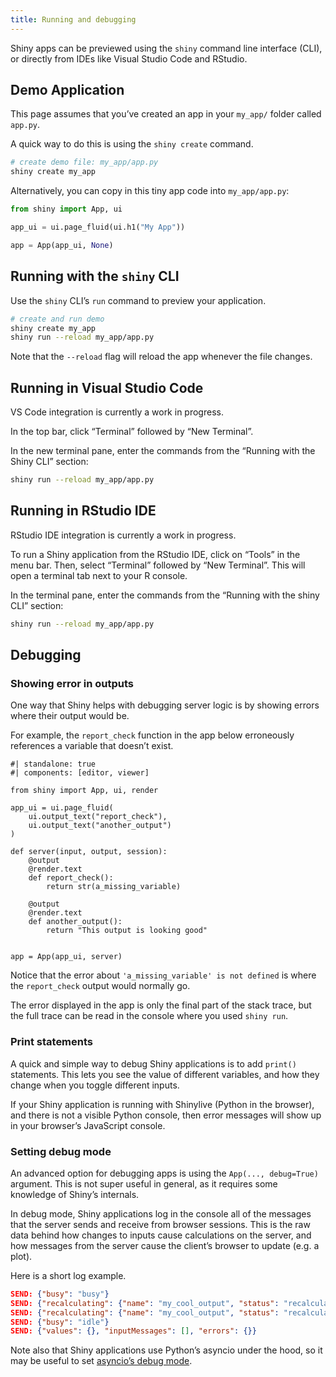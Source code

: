 ```yaml
---
title: Running and debugging
---
```


Shiny apps can be previewed using the `shiny` command line interface (CLI), or directly from IDEs like Visual Studio Code and RStudio.

## Demo Application

This page assumes that you've created an app in your `my_app/` folder called `app.py`.

A quick way to do this is using the `shiny create` command.

```python
# create demo file: my_app/app.py
shiny create my_app
```

Alternatively, you can copy in this tiny app code into `my_app/app.py`:

```python
from shiny import App, ui

app_ui = ui.page_fluid(ui.h1("My App"))

app = App(app_ui, None)
```


## Running with the `shiny` CLI

Use the `shiny` CLI's `run` command to preview your application.

```sh
# create and run demo
shiny create my_app
shiny run --reload my_app/app.py
```

Note that the `--reload` flag will reload the app whenever the file changes.


## Running in Visual Studio Code


:::{.callout-note}
VS Code integration is currently a work in progress.
:::

In the top bar, click "Terminal" followed by "New Terminal".

In the new terminal pane, enter the commands from the "Running with the Shiny CLI" section:

```sh
shiny run --reload my_app/app.py
```

## Running in RStudio IDE

:::{.callout-note}
RStudio IDE integration is currently a work in progress.
:::

To run a Shiny application from the RStudio IDE, click on "Tools" in the menu bar.
Then, select "Terminal" followed by "New Terminal".
This will open a terminal tab next to your R console.

In the terminal pane, enter the commands from the "Running with the shiny CLI" section:

```sh
shiny run --reload my_app/app.py
```


## Debugging

### Showing error in outputs

One way that Shiny helps with debugging server logic is by showing errors where their output would be.

For example, the `report_check` function in the app below erroneously references a variable that doesn't exist.

:::{.column-page-inset-right}
```shinylive-python
#| standalone: true
#| components: [editor, viewer]

from shiny import App, ui, render

app_ui = ui.page_fluid(
    ui.output_text("report_check"),
    ui.output_text("another_output")
)

def server(input, output, session):
    @output
    @render.text
    def report_check():
        return str(a_missing_variable)

    @output
    @render.text
    def another_output():
        return "This output is looking good"


app = App(app_ui, server)

```
:::

Notice that the error about `'a_missing_variable' is not defined` is where the `report_check` output would normally go.

The error displayed in the app is only the final part of the stack trace, but the full trace can be read in the console where you used `shiny run`.

### Print statements

A quick and simple way to debug Shiny applications is to add `print()` statements.
This lets you see the value of different variables, and how they change when you toggle different inputs.

:::{.callout-note}
If your Shiny application is running with Shinylive (Python in the browser), and there is not a visible Python console, then error messages will show up in your browser's JavaScript console.
:::


### Setting debug mode

An advanced option for debugging apps is using the `App(..., debug=True)` argument.
This is not super useful in general, as it requires some knowledge of Shiny's internals.

In debug mode, Shiny applications log in the console all of the messages that the server sends and receive from browser sessions.
This is the raw data behind how changes to inputs cause calculations on the server, and how messages from the server cause the client's browser to update (e.g. a plot).

Here is a short log example.

```json
SEND: {"busy": "busy"}
SEND: {"recalculating": {"name": "my_cool_output", "status": "recalculating"}}
SEND: {"recalculating": {"name": "my_cool_output", "status": "recalculated"}}
SEND: {"busy": "idle"}
SEND: {"values": {}, "inputMessages": [], "errors": {}}
```

Note also that Shiny applications use Python's asyncio under the hood, so it may be useful to set
[asyncio's debug mode](https://docs.python.org/3/library/asyncio-dev.html#debug-mode).
